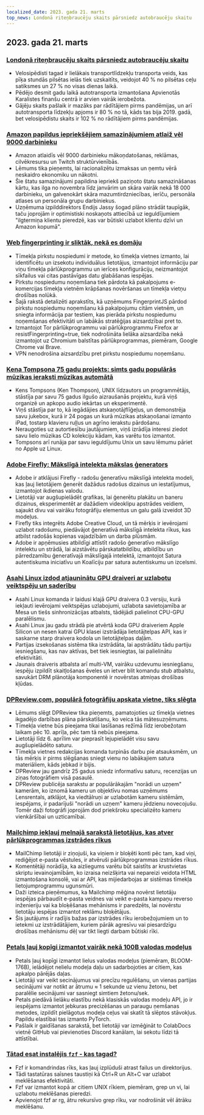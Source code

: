 ```yaml
---
localized_date: 2023. gada 21. marts
top_news: Londonā riteņbraucēju skaits pārsniedz autobraucēju skaitu
---
```










<CallToAction />

<Steps>

## 2023. gada 21. marts

### [Londonā riteņbraucēju skaits pārsniedz autobraucēju skaitu](https://www.forbes.com/sites/carltonreid/2023/03/01/cyclists-now-outnumber-motorists-in-city-of-london/?ref=hackernewsgpt.com)

- Velosipēdisti tagad ir lielākais transportlīdzekļu transporta veids, kas pīķa stundās pilsētas ielās tiek uzskaitīts, veidojot 40 % no pilsētas ceļu satiksmes un 27 % no visas dienas laikā.
- Pēdējo desmit gadu laikā autotransporta izmantošana Apvienotās Karalistes finanšu centrā ir arvien vairāk ierobežota.
- Gājēju skaits pašlaik ir mazāks par rādītājiem pirms pandēmijas, un arī autotransporta līdzekļu apjoms ir 80 % no tā, kāds tas bija 2019. gadā, bet velosipēdistu skaits ir 102 % no rādītājiem pirms pandēmijas.

### [Amazon papildus iepriekšējiem samazinājumiem atlaiž vēl 9000 darbinieku](https://www.cnbc.com/2023/03/20/amazon-layoffs-company-to-cut-off-9000-more-workers.html?ref=hackernewsgpt.com)

- Amazon atlaidīs vēl 9000 darbinieku mākoņdatošanas, reklāmas, cilvēkresursu un Twitch struktūrvienībās.
- Lēmums tika pieņemts, lai racionalizētu izmaksas un ņemtu vērā neskaidro ekonomiku un nākotni.
- Šie štatu samazinājumi papildina iepriekš paziņoto štatu samazināšanas kārtu, kas ilga no novembra līdz janvārim un skāra vairāk nekā 18 000 darbinieku, un galvenokārt skāra mazumtirdzniecības, ierīču, personāla atlases un personāla grupu darbiniekus.
- Uzņēmuma izpilddirektors Endijs Jassy šogad plāno strādāt taupīgāk, taču joprojām ir optimistiski noskaņots attiecībā uz ieguldījumiem "ilgtermiņa klientu pieredzē, kas var būtiski uzlabot klientu dzīvi un Amazon kopumā".

### [Web fingerprinting ir sliktāk, nekā es domāju](https://www.bitestring.com/posts/2023-03-19-web-fingerprinting-is-worse-than-I-thought.html?ref=hackernewsgpt.com)

- Tīmekļa pirkstu nospiedumi ir metode, ko tīmekļa vietnes izmanto, lai identificētu un izsekotu individuālus lietotājus, izmantojot informāciju par viņu tīmekļa pārlūkprogrammu un ierīces konfigurāciju, neizmantojot sīkfailus vai citas pastāvīgas datu glabāšanas iespējas.
- Pirkstu nospiedumu noņemšana tiek pārdota kā pakalpojums e-komercijas tīmekļa vietnēm krāpšanas novēršanas un tīmekļa vietņu drošības nolūkā.
- Šajā rakstā detalizēti aprakstīts, kā uzņēmums FingerprintJS pārdod pirkstu nospiedumu noņemšanu kā pakalpojumu citām vietnēm, un sniegta informācija par testiem, kas pierāda pirkstu nospiedumu noņemšanas efektivitāti un labākās stratēģijas aizsardzībai pret to.
- Izmantojot Tor pārlūkprogrammu vai pārlūkprogrammu Firefox ar resistFingerprinting=true, tiek nodrošināta lielāka aizsardzība nekā izmantojot uz Chromium balstītas pārlūkprogrammas, piemēram, Google Chrome vai Brave.
- VPN nenodrošina aizsardzību pret pirkstu nospiedumu noņemšanu.

### [Kena Tompsona 75 gadu projekts: simts gadu populārās mūzikas ieraksti mūzikas automātā](https://www.youtube.com/watch?v=kaandEt_pKw&ref=hackernewsgpt.com)

- Kens Tompsons (Ken Thompson), UNIX līdzautors un programmētājs, stāstīja par savu 75 gadus ilgušo aizraušanās projektu, kurā viņš organizē un apkopo audio iekārtas un eksperimentē.
- Viņš stāstīja par to, kā iegādājies atskaņotājflīģeļus, un demonstrēja savu jukebox, kurā ir 24 pogas un kurā mūzikas atskaņošanai izmanto iPad, tostarp klavieru ruļļus un agrīno ierakstu pārdošanu.
- Neraugoties uz autortiesību jautājumiem, viņš izrādīja interesi ziedot savu lielo mūzikas CD kolekciju kādam, kas varētu tos izmantot.
- Tompsons arī runāja par savu ieguldījumu Unix un savu lēmumu pāriet no Apple uz Linux.

### [Adobe Firefly: Mākslīgā intelekta mākslas ģenerators](https://www.adobe.com/sensei/generative-ai/firefly.html?ref=hackernewsgpt.com)

- Adobe ir atklājusi Firefly - radošu ģeneratīvu mākslīgā intelekta modeli, kas ļauj lietotājiem ģenerēt dažādus radošus dizainus un iestatījumus, izmantojot ikdienas valodu.
- Lietotāji var augšupielādēt grafikas, lai ģenerētu plakātu un baneru dizainus, eksperimentēt ar dažādiem videoklipu apstrādes veidiem, sajaukt divu vai vairāku fotogrāfiju elementus un galu galā izveidot 3D modeļus.
- Firefly tiks integrēts Adobe Creative Cloud, un tā mērķis ir ievērojami uzlabot radošumu, piedāvājot ģeneratīvā mākslīgā intelekta rīkus, kas atbilst radošās kopienas vajadzībām un darba plūsmām.
- Adobe ir apņēmusies atbildīgi attīstīt radošo ģeneratīvo mākslīgo intelektu un strādā, lai aizstāvētu pārskatatbildību, atbildību un pārredzamību ģeneratīvajā mākslīgajā intelektā, izmantojot Satura autentiskuma iniciatīvu un Koalīciju par satura autentiskumu un izcelsmi.

### [Asahi Linux izdod atjauninātu GPU draiveri ar uzlabotu veiktspēju un saderību](https://asahilinux.org/2023/03/road-to-vulkan/?ref=hackernewsgpt.com)

- Asahi Linux komanda ir laidusi klajā GPU draivera 0.3 versiju, kurā iekļauti ievērojami veiktspējas uzlabojumi, uzlabota savietojamība ar Mesa un tiešs sinhronizācijas atbalsts, tādējādi palielinot CPU-GPU paralēlismu.
- Asahi Linux jau gadu strādā pie atvērtā koda GPU draiveriem Apple Silicon un nesen katrai GPU klasei izstrādāja lietotājtelpas API, kas ir saskarne starp draivera kodola un lietotājtelpas daļām.
- Partijas izsekošanas sistēma tika izstrādāta, lai apstrādātu tādu partiju iesniegšanu, kas nav aktīvas, bet tiek iesniegtas, lai palielinātu efektivitāti.
- Jaunais draiveris atbalsta arī multi-VM, vairāku uzdevumu iesniegšanu, iespēju izpildīt skaitļošanas ēveles un ietver blit komandu stub atbalstu, savukārt DRM plānotāja komponentē ir novērstas atmiņas drošības kļūdas.

### [DPReview.com, populārā fotogrāfiju apskata vietne, tiks slēgta](https://www.dpreview.com/news/5901145460/dpreview-com-to-close?ref=hackernewsgpt.com)

- Lēmums slēgt DPReview tika pieņemts, pamatojoties uz tīmekļa vietnes ikgadējo darbības plāna pārskatīšanu, ko veica tās mātesuzņēmums.
- Tīmekļa vietne būs pieejama tikai lasīšanas režīmā līdz ierobežotam laikam pēc 10. aprīļa, pēc tam tā nebūs pieejama.
- Lietotāji līdz 6. aprīlim var pieprasīt lejupielādēt visu savu augšupielādēto saturu.
- Tīmekļa vietnes redakcijas komanda turpinās darbu pie atsauksmēm, un tās mērķis ir pirms slēgšanas sniegt vienu no labākajiem satura materiāliem, kāds jebkad ir bijis.
- DPReview jau gandrīz 25 gadus sniedz informatīvu saturu, recenzijas un ziņas fotogrāfiem visā pasaulē.
- DPReview publicēja sarakstu ar populārākajām "norādi un uzņem" kamerām, ko iznomā kameru un objektīvu nomas uzņēmums Lensrentals, atklājot, ka viedtālruņi ar uzlabotām kameru sistēmām, iespējams, ir padarījuši "norādi un uzņem" kameru jēdzienu novecojušu. Tomēr daži fotogrāfi joprojām dod priekšroku specializēto kameru vienkāršībai un uzticamībai.

### [Mailchimp iekļauj melnajā sarakstā lietotājus, kas atver pārlūkprogrammas izstrādes rīkus](http://news.ycombinator.com/item?id=35235732&ref=hackernewsgpt.com)

- MailChimp lietotāji ir ziņojuši, ka viņiem ir bloķēti konti pēc tam, kad viņi, rediģējot e-pasta vēstules, ir atvēruši pārlūkprogrammas izstrādes rīkus.
- Komentētāji norādīja, ka aizliegums varētu būt saistīts ar krustvietas skriptu ievainojamībām, ko izraisa neizšķirta vai nepareizi veidota HTML izmantošana konsolē, vai ar API, kas mijiedarbojas ar sistēmas tīmekļa lietojumprogrammu ugunsmūri.
- Daži izteica pieņēmumus, ka Mailchimp mēģina novērst lietotāju iespējas pārbaudīt e-pasta veidnes vai veikt e-pasta kampaņu reverso inženieriju vai ka bloķēšanas mehānisms ir paredzēts, lai novērstu lietotāju iespējas izmantot reklāmu bloķētājus.
- Šis jautājums ir radījis bažas par izstrādes rīku ierobežojumiem un to ietekmi uz izstrādātājiem, kuriem pārāk agresīvu vai piesardzīgu drošības mehānismu dēļ var tikt liegti darbam būtiski rīki.

### [Petals ļauj kopīgi izmantot vairāk nekā 100B valodas modeļus](https://petals.ml/?ref=hackernewsgpt.com)

- Petals ļauj kopīgi izmantot lielus valodas modeļus (piemēram, BLOOM-176B), ielādējot nelielu modeļa daļu un sadarbojoties ar citiem, kas apkalpo pārējās daļas.
- Lietotāji var veikt secinājumus vai precīzu regulēšanu, un vienas partijas secinājumi var notikt ar ātrumu ≈ 1 sekunde uz vienu žetonu, bet paralēlie secinājumi var sasniegt simtiem žetonu/sek.
- Petals piedāvā lielāku elastību nekā klasiskās valodas modeļu API, jo ir iespējams izmantot jebkuras precizēšanas un paraugu ņemšanas metodes, izpildīt pielāgotus modeļa ceļus vai skatīt tā slēptos stāvokļus. Papildu elastībai tas izmanto PyTorch.
- Pašlaik ir gaidīšanas sarakstā, bet lietotāji var izmēģināt to ColabDocs vietnē GitHub vai pievienoties Discord kanālam, lai sekotu līdzi tā attīstībai.

### [Tātad esat instalējis `fzf` - kas tagad?](https://andrew-quinn.me/fzf/?ref=hackernewsgpt.com)

- Fzf ir komandrindas rīks, kas ļauj izplūduši atrast failus un direktorijus.
- Tādi tastatūras saīsnes taustiņi kā Ctrl+R un Alt+C var uzlabot meklēšanas efektivitāti.
- Fzf var izmantot kopā ar citiem UNIX rīkiem, piemēram, grep un vi, lai uzlabotu meklēšanas pieredzi.
- Apvienojot fzf ar rg, ātru rekursīvo grep rīku, var nodrošināt vēl ātrāku meklēšanu.

</Steps>
